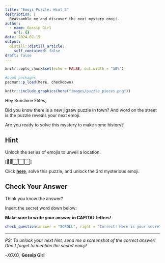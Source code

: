 ```yaml
---
title: "Emoji Puzzle: Hint 3"
description: |
  Reassamble me and discover the next mystery emoji.
author:
  - name: Gossip Girl
    url: {}
date: 2024-02-15
output:
  distill::distill_article:
    self_contained: false
draft: false
---
```


```r
knitr::opts_chunk$set(echo = FALSE, out.width = "50%")
```

```r
#Load packages
pacman::p_load(here, checkdown)
```


```r
knitr::include_graphics(here("images/puzzle_pieces.png"))
```

Hey Sunshine Elites, 

Did you know there is a new jigsaw puzzle in town? And word on the street is the puzzle reveals your next emoji. 

Are you ready to solve this mystery to make some history? 

## Hint

Unlock the series of emojis to unveil a location.

[🌈⛪⬜⬜⬜]

Click **[here](https://puzzel.org/en/jigsaw/play?p=-NqircRu1wbfvKPiMIBP)**, solve this puzzle, and unlock the 3rd mysterious emoji.

## Check Your Answer

Think you know the answer?

Insert the secret word down below:

**Make sure to write your answer in CAPITAL letters!**

```r
check_question(answer = "SCROLL", right = "Correct! Here is your secret emoji 📜", wrong = "Awe... You missed. Try again!")
```

----------------------------------------------------------
*PS: To unlock your next hint, send me a screenshot of the correct answer! Don't forget to mention the secret emoji!*

-*XOXO*, **Gossip Girl**

